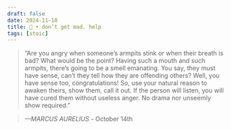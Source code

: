 ```yaml
---
draft: false 
date: 2024-11-10
title: 🗿 • don’t get mad. help
tags: [stoic]
---
```


>  “Are you angry when someone’s armpits stink or when their breath is bad? What would be the point? Having such a mouth and such armpits, there’s going to be a smell emanating. You say, they must have sense, can’t they tell how they are offending others? Well, you have sense too, congratulations! So, use your natural reason to awaken theirs, show them, call it out. If the person will listen, you will have cured them without useless anger. No drama nor unseemly show required.”

> *—MARCUS AURELIUS* - October 14th